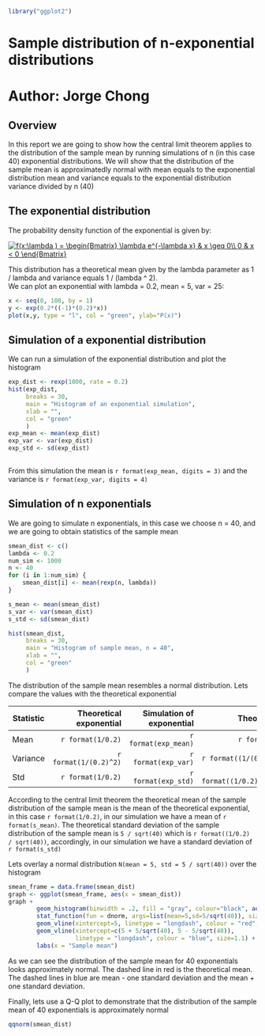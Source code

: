 ```r
library("ggplot2")
```
# Sample distribution of n-exponential distributions
# Author: Jorge Chong

## Overview

In this report we are going to show how the central limit theorem applies to
the distribution of the sample mean by running simulations of n (in this case 40) 
exponential distributions. We will show that the distribution of the sample mean
is approximatedly normal with mean equals to the exponential distribution mean and
variance equals to the exponential distribution variance divided by n (40)

## The exponential distribution

The probability density function of the exponential is given by:  

<a href="http://www.codecogs.com/eqnedit.php?latex=f(x;\lambda&space;)&space;=&space;\begin{Bmatrix}&space;\lambda&space;e^{-\lambda&space;x}&space;&&space;x&space;\geq&space;0\\&space;0&space;&&space;x&space;<&space;0&space;\end{Bmatrix}" target="_blank"><img src="http://latex.codecogs.com/gif.latex?f(x;\lambda&space;)&space;=&space;\begin{Bmatrix}&space;\lambda&space;e^{-\lambda&space;x}&space;&&space;x&space;\geq&space;0\\&space;0&space;&&space;x&space;<&space;0&space;\end{Bmatrix}" title="f(x;\lambda ) = \begin{Bmatrix} \lambda e^{-\lambda x} & x \geq 0\\ 0 & x < 0 \end{Bmatrix}" /></a>

This distribution has a theoretical mean given by the lambda parameter as 1 / lambda and
variance equals 1 / (lambda ^ 2).   
We can plot an exponential with lambda = 0.2, mean = 5, var = 25:

```r
x <- seq(0, 100, by = 1)
y <- exp(0.2*((-1)*(0.2)*x))
plot(x,y, type = "l", col = "green", ylab="P(x)")
```

## Simulation of a exponential distribution

We can run a simulation of the exponential distribution and plot the histogram

```r

exp_dist <- rexp(1000, rate = 0.2)
hist(exp_dist, 
     breaks = 30, 
     main = "Histogram of an exponential simulation", 
     xlab = "",
     col = "green"
     )
exp_mean <- mean(exp_dist)
exp_var <- var(exp_dist)
exp_std <- sd(exp_dist)
  
```

From this simulation the mean is `r format(exp_mean, digits = 3)` and the variance is `r format(exp_var, digits = 4)`

## Simulation of n exponentials

We are going to simulate n exponentials, in this case we choose n = 40, and we are going to
obtain statistics of the sample mean

```r

smean_dist <- c()
lambda <- 0.2
num_sim <- 1000
n <- 40
for (i in 1:num_sim) {
    smean_dist[i] <- mean(rexp(n, lambda))
}

s_mean <- mean(smean_dist)
s_var <- var(smean_dist)
s_std <- sd(smean_dist)

hist(smean_dist, 
     breaks = 30, 
     main = "Histogram of sample mean, n = 40", 
     xlab = "",
     col = "green"
     )


```

The distribution of the sample mean resembles a normal distribution. Lets compare the values with the theoretical exponential

Statistic  |  Theoretical exponential | Simulation of exponential | Theoretical CLT              | Sample mean, n = 40
-----------|-------------------------:|--------------------------:|-----------------------------:|------------------:
Mean       | `r format(1/0.2)`        | `r format(exp_mean)`      | `r format(1/0.2)`            | `r format(s_mean)`
Variance   | `r format(1/(0.2)^2)`    | `r format(exp_var)`       | `r format((1/(0.2)^2)/40)`   | `r format(s_var)`
Std        | `r format(1/0.2)`        | `r format(exp_std)`       | `r format((1/0.2)/sqrt(40))` | `r format(s_std)`

According to the central limit theorem the theoretical mean of the sample
distribution of the sample mean is the mean of the theoretical exponential, in this
case `r format(1/0.2)`, in our simulation we have a mean of `r format(s_mean) `. The theoretical
standard deviation of the sample distribution of the sample mean is ` 5 / sqrt(40) ` which is `r format((1/0.2) / sqrt(40))`, accordingly, in our simulation we have a standard deviation of `r format(s_std) `

Lets overlay a normal distribution `N(mean = 5, std = 5 / sqrt(40))` over the histogram

```r

smean_frame = data.frame(smean_dist)
graph <- ggplot(smean_frame, aes(x = smean_dist))
graph + 
        geom_histogram(binwidth = .2, fill = "gray", colour="black", aes(y = ..density..)) + 
        stat_function(fun = dnorm, args=list(mean=5,sd=5/sqrt(40)), size = 1.5, colour="black") +
        geom_vline(xintercept=5, linetype = "longdash", colour = "red", size=1.1) + 
        geom_vline(xintercept=c(5 + 5/sqrt(40), 5 - 5/sqrt(40)), 
                   linetype = "longdash", colour = "blue", size=1.1) + 
        labs(x = "Sample mean")

```

As we can see the distribution of the sample mean for 40 exponentials looks approximately normal.
The dashed line in red is the theoretical mean. The dashed lines in blue are mean - one standard deviation and the mean + one standard deviation.

Finally, lets use a Q-Q plot to demonstrate that the distribution of the sample mean of 40 exponentials
is approximately normal

```r

qqnorm(smean_dist)

```
